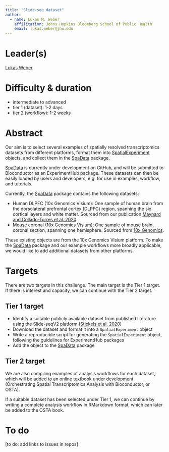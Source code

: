 ```yaml
---
title: "Slide-seq dataset"
author: 
  - name: Lukas M. Weber
    affilitation: Johns Hopkins Bloomberg School of Public Health
    email: lukas.weber@jhu.edu
---
```


# Leader(s)

[Lukas Weber](https://lmweber.org)


# Difficulty & duration

- intermediate to advanced
- tier 1 (dataset): 1-2 days
- tier 2 (workflow): 1-2 weeks


# Abstract

Our aim is to select several examples of spatially resolved transcriptomics datasets from different platforms, format them into [SpatialExperiment](https://github.com/drighelli/SpatialExperiment) objects, and collect them in the [SpaData](https://github.com/lmweber/SpaData) package.

[SpaData](https://github.com/lmweber/SpaData) is currently under development on GitHub, and will be submitted to Bioconductor as an ExperimentHub package. These datasets can then be easily loaded by users and developers, e.g. for use in examples, workflow, and tutorials.

Currently, the [SpaData](https://github.com/lmweber/SpaData) package contains the following datasets:

- Human DLPFC (10x Genomics Visium): One sample of human brain from the dorsolateral prefrontal cortex (DLPFC) region, spanning the six cortical layers and white matter. Sourced from our publication [Maynard and Collado-Torres et al. 2020](https://www.biorxiv.org/content/10.1101/2020.02.28.969931v1).
- Mouse coronal (10x Genomics Visium): One sample of mouse brain, coronal section, spanning one hemisphere. Sourced from [10x Genomics](https://support.10xgenomics.com/spatial-gene-expression/datasets/1.1.0/V1_Adult_Mouse_Brain).

These existing objects are from the 10x Genomics Visium platform. To make the [SpaData](https://github.com/lmweber/SpaData) package and our example workflows more broadly applicable, we would like to add additional datasets from other platforms.


# Targets

There are two targets in this challenge. The main target is the Tier 1 target. If there is interest and capacity, we can continue with the Tier 2 target.

## Tier 1 target

- Identify a suitable publicly available dataset from published literature using the Slide-seqV2 platform ([Stickels et al. 2020](https://www.nature.com/articles/s41587-020-0739-1))
- Download the dataset and format it into a `SpatialExperiment` object
- Write a reproducible script for generating the `SpatialExperiment` object, following the guidelines for ExperimentHub packages
- Add the object to the [SpaData](https://github.com/lmweber/SpaData) package


## Tier 2 target

We are also compiling examples of analysis workflows for each dataset, which will be added to an online textbook under development (Orchestrating Spatial Transcriptomics Analysis with Bioconductor, or OSTA).

If a suitable dataset has been selected under Tier 1, we can continue by writing a complete analysis workflow in RMarkdown format, which can later be added to the OSTA book.


# To do

[to do: add links to issues in repos]

